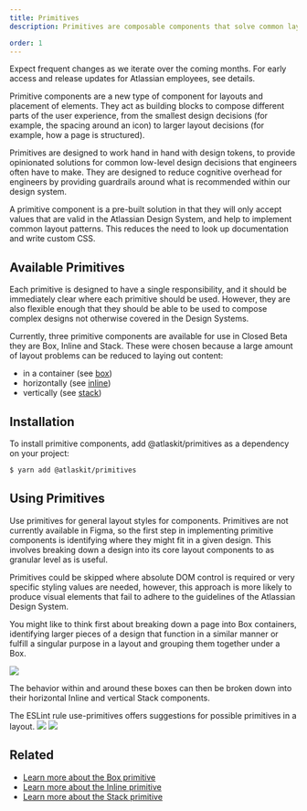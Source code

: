 ```yaml
---
title: Primitives
description: Primitives are composable components that solve common layout problems.

order: 1
---
```




<SectionMessage title="This is a preview of our new primitive components." appearance="warning">
Expect frequent changes as we iterate over the coming months. For early access and release updates for Atlassian employees, see details.
</SectionMessage>

Primitive components are a new type of component for layouts and placement of elements. They act as building blocks to compose different parts of the user experience, from the smallest design decisions (for example, the spacing around an icon) to larger layout decisions (for example, how a page is structured). 

Primitives are designed to work hand in hand with design tokens, to provide opinionated solutions for common low-level design decisions that engineers often have to make. They are designed to reduce cognitive overhead for engineers by providing guardrails around what is recommended within our design system. 

A primitive component is a pre-built solution in that they will only accept values that are valid in the Atlassian Design System, and help to implement common layout patterns. This reduces the need to look up documentation and write custom CSS. 

## Available Primitives

Each primitive is designed to have a single responsibility, and it should be immediately clear where each primitive should be used. However, they are also flexible enough that they should be able to be used to compose complex designs not otherwise covered in the Design Systems. 

Currently, three primitive components are available for use in Closed Beta they are Box, Inline and Stack. These were chosen because a large amount of layout problems can be reduced to laying out content:
- in a container (see [box](/components/primitives/box))
- horizontally (see [inline](/components/primitives/inline))
- vertically (see [stack](/components/primitives/stack))

## Installation

To install primitive components, add @atlaskit/primitives as a dependency on your project:
```bash
$ yarn add @atlaskit/primitives
```

## Using Primitives

Use primitives for general layout styles for components. Primitives are not currently available in Figma, so the first step in implementing primitive components is identifying where they might fit in a given design. This involves breaking down a design into its core layout components to as granular level as is useful.

<SectionMessage appearance="warning">
Primitives could be skipped where absolute DOM control is required or very specific styling values are needed, however, this approach is more likely to produce visual elements that fail to adhere to the guidelines of the Atlassian Design System.
</SectionMessage>

You might like to think first about breaking down a page into Box containers, identifying larger pieces of a design that function in a similar manner or fulfill a singular purpose in a layout and grouping them together under a Box. 

<Image src={boxUsageExample} />

The behavior within and around these boxes can then be broken down into their horizontal Inline and vertical Stack components. 

<SectionMessage>
The ESLint rule use-primitives offers suggestions for possible primitives in a layout.
</SectionMessage>

<Image src={inlineUsageExample} />
<Image src={stackUsageExample} />

## Related

- [Learn more about the Box primitive](/components/primitives/box/usage)
- [Learn more about the Inline primitive](/components/primitives/inline/usage)
- [Learn more about the Stack primitive](/components/primitives/stack/usage)
